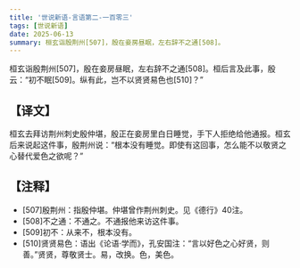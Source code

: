 ```yaml
---
title: '世说新语-言语第二-一百零三'
tags: [世说新语]
date: 2025-06-13
summary: 桓玄诣殷荆州[507]，殷在妾房昼眠，左右辞不之通[508]。
---
```


桓玄诣殷荆州[507]，殷在妾房昼眠，左右辞不之通[508]。桓后言及此事，殷云：“初不眠[509]。纵有此，岂不以贤贤易色也[510]？”

## 【译文】

桓玄去拜访荆州刺史殷仲堪，殷正在妾房里白日睡觉，手下人拒绝给他通报。桓玄后来说起这件事，殷荆州说：“根本没有睡觉。即使有这回事，怎么能不以敬贤之心替代爱色之欲呢？”

## 【注释】

- [507]殷荆州：指殷仲堪。仲堪曾作荆州刺史。见《德行》40注。
- [508]不之通：不通之。不通报他来访这件事。
- [509]初不：从来不，根本没有。
- [510]贤贤易色：语出《论语·学而》，孔安国注：“言以好色之心好贤，则善。”贤贤，尊敬贤士。易，改换。色，美色。
